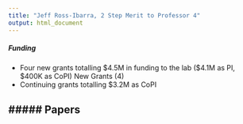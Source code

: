 ```yaml
---
title: "Jeff Ross-Ibarra, 2 Step Merit to Professor 4"
output: html_document
---
```




##### Funding
- Four new grants totalling \$4.5M in funding to the lab (\$4.1M as PI, $400K as CoPI)
New Grants (4)
- Continuing grants totalling $3.2M as CoPI

##### Papers
- 